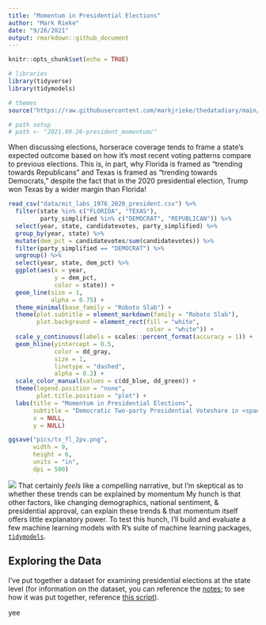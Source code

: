 ```yaml
---
title: "Momentum in Presidential Elections"
author: "Mark Rieke"
date: "9/26/2021"
output: rmarkdown::github_document
---
```


```r
knitr::opts_chunk$set(echo = TRUE)

# libraries 
library(tidyverse)
library(tidymodels)

# themes
source("https://raw.githubusercontent.com/markjrieke/thedatadiary/main/dd_theme_elements/dd_theme_elements.R")

# path setup
# path <- "2021.09.26-president_momentum/"
```

When discussing elections, horserace coverage tends to frame a state's expected outcome based on how it's most recent voting patterns compare to previous elections. This is, in part, why Florida is framed as "trending towards Republicans" and Texas is framed as "trending towards Democrats," despite the fact that in the 2020 presidential election, Trump won Texas by a wider margin than Florida!

```r
read_csv("data/mit_labs_1976_2020_president.csv") %>%
  filter(state %in% c("FLORIDA", "TEXAS"),
         party_simplified %in% c("DEMOCRAT", "REPUBLICAN")) %>%
  select(year, state, candidatevotes, party_simplified) %>%
  group_by(year, state) %>%
  mutate(dem_pct = candidatevotes/sum(candidatevotes)) %>%
  filter(party_simplified == "DEMOCRAT") %>%
  ungroup() %>%
  select(year, state, dem_pct) %>%
  ggplot(aes(x = year,
             y = dem_pct,
             color = state)) +
  geom_line(size = 1,
            alpha = 0.75) +
  theme_minimal(base_family = "Roboto Slab") +
  theme(plot.subtitle = element_markdown(family = "Roboto Slab"),
        plot.background = element_rect(fill = "white",
                                       color = "white")) +
  scale_y_continuous(labels = scales::percent_format(accuracy = 1)) +
  geom_hline(yintercept = 0.5,
             color = dd_gray,
             size = 1,
             linetype = "dashed",
             alpha = 0.2) +
  scale_color_manual(values = c(dd_blue, dd_green)) +
  theme(legend.position = "none",
        plot.title.position = "plot") +
  labs(title = "Momentum in Presidential Elections",
       subtitle = "Democratic Two-party Presidential Voteshare in <span style=color:'#5565D7'>**Florida**</span> and <span style=color:'#65D755'>**Texas**</span> since 1976",
       x = NULL,
       y = NULL)

ggsave("pics/tx_fl_2pv.png",
       width = 9,
       height = 6,
       units = "in",
       dpi = 500)
```

![](pics/tx_fl_2pv.png)
That certainly *feels* like a compelling narrative, but I'm skeptical as to whether these trends can be explained by momentum My hunch is that other factors, like changing demographics, national sentiment, & presidential approval, can explain these trends & that momentum itself offers little explanatory power. To test this hunch, I'll build and evaluate a few machine learning models with R's suite of machine learning packages, [`tidymodels`](https://www.tidymodels.org/). 

## Exploring the Data

I've put together a dataset for examining presidential elections at the state level (for information on the dataset, you can reference the [notes](https://github.com/markjrieke/thedatadiary/tree/main/2021.09.26-president_momentum/notes); to see how it was put together, reference [this script](https://github.com/markjrieke/thedatadiary/blob/main/2021.09.26-president_momentum/scripts/data_wrangle.R)). 

yee

